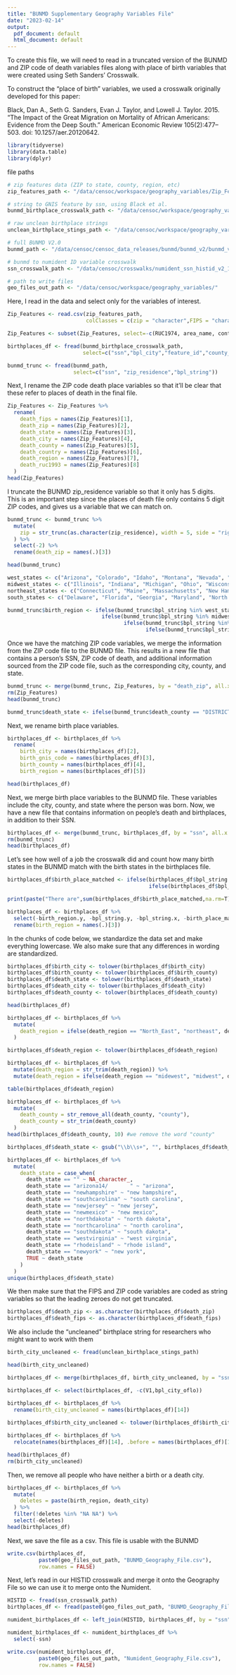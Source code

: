 ```yaml
---
title: "BUNMD Supplementary Geography Variables File"
date: "2023-02-14"
output:
  pdf_document: default
  html_document: default
---
```


To create this file, we will need to read in a truncated version of the BUNMD and ZIP code of death variables files along with place of birth variables that were created using Seth Sanders' Crosswalk.

To construct the “place of birth” variables, we used a crosswalk originally developed for this paper: 

Black, Dan A., Seth G. Sanders, Evan J. Taylor, and Lowell J. Taylor. 2015. “The Impact of the Great Migration on Mortality of African Americans: Evidence from the Deep South.” American Economic Review 105(2):477–503. doi: 10.1257/aer.20120642.

```r
library(tidyverse)
library(data.table)
library(dplyr)
```

file paths
```r
# zip features data (ZIP to state, county, region, etc)
zip_features_path <- "/data/censoc/workspace/geography_variables/Zip_Features.csv"   

# string to GNIS feature by ssn, using Black et al.
bunmd_birthplace_crosswalk_path <- "/data/censoc/workspace/geography_variables/bunmd_Birthplace.csv"  

# raw unclean birthplace strings
unclean_birthplace_stings_path <- "/data/censoc/workspace/geography_variables/bunmd_city_string.csv" 

# full BUNMD V2.0
bunmd_path <- "/data/censoc/censoc_data_releases/bunmd/bunmd_v2/bunmd_v2.csv"                         

# bunmd to numident ID variable crosswalk
ssn_crosswalk_path <- "/data/censoc/crosswalks/numident_ssn_histid_v2_1_crosswalk.csv"

# path to write files
geo_files_out_path <- "/data/censoc/workspace/geography_variables/"
```



Here, I read in the data and select only for the variables of interest.
```r
Zip_Features <- read.csv(zip_features_path,
                         colClasses = c(zip = "character",FIPS = "character")) 

Zip_Features <- subset(Zip_Features, select=-c(RUC1974, area_name, conterminous, acceptable_cities,district_name,RUC1983,timezone,area_codes,OASDI_benefits_2005,OASDI_total_2005,type,elevation,state_full,delv_address,OASDI_average_2005,OASDI_disabled_2005,OASDI_benefits_2005,OASDI_retired_2005,geocode))

birthplaces_df <- fread(bunmd_birthplace_crosswalk_path,
                        select=c("ssn","bpl_city","feature_id","county_name","Region","bpl_string"))

bunmd_trunc <- fread(bunmd_path,
                     select=c("ssn", "zip_residence","bpl_string"))
```


Next, I rename the ZIP code death place variables so that it'll be clear that these refer to places of death in the final file.
```r
Zip_Features <- Zip_Features %>% 
  rename(
    death_fips = names(Zip_Features)[1],
    death_zip = names(Zip_Features)[2],
    death_state = names(Zip_Features)[3],
    death_city = names(Zip_Features)[4],
    death_county = names(Zip_Features)[5],
    death_country = names(Zip_Features)[6],
    death_region = names(Zip_Features)[7],
    death_ruc1993 = names(Zip_Features)[8]
  )
head(Zip_Features)
```


I truncate the BUNMD zip_residence variable so that it only has 5 digits. This is an important step since the places of death file only contains 5 digit ZIP codes, and gives us a variable that we can match on. 
```r
bunmd_trunc <- bunmd_trunc %>% 
  mutate(
    zip = str_trunc(as.character(zip_residence), width = 5, side = "right", ellipsis = "")
  ) %>% 
  select(-2) %>% 
  rename(death_zip = names(.)[3])

head(bunmd_trunc)
```


```r
west_states <- c("Arizona", "Colorado", "Idaho", "Montana", "Nevada", "New Mexico", "Utah", "Wyoming", "Alaska", "California", "Hawaii", "Oregon", "Washington")
midwest_states <- c("Illinois", "Indiana", "Michigan", "Ohio", "Wisconsin", "Iowa", "Kansas", "Minnesota", "Missouri", "Nebraska", "North Dakota", "South Dakota")
northeast_states <- c("Connecticut", "Maine", "Massachusetts", "New Hampshire", "Rhode Island", "Vermont", "New Jersey", "New York", "Pennsylvania")
south_states <- c("Delaware", "Florida", "Georgia", "Maryland", "North Carolina", "South Carolina", "Virginia", "West Virginia", "Alabama", "Kentucky", "Mississippi", "Tennessee", "Arkansas", "Louisiana", "Oklahoma", "Texas")

bunmd_trunc$birth_region <- ifelse(bunmd_trunc$bpl_string %in% west_states, "west",
                              ifelse(bunmd_trunc$bpl_string %in% midwest_states, "midwest",
                                     ifelse(bunmd_trunc$bpl_string %in% northeast_states, "northeast",
                                            ifelse(bunmd_trunc$bpl_string %in% south_states, "south", NA))))
```


Once we have the matching ZIP code variables, we merge the information from the ZIP code file to the BUNMD file. This results in a new file that contains a person's SSN, ZIP code of death, and additional information sourced from the ZIP code file, such as the corresponding city, county, and state.
```r
bunmd_trunc <- merge(bunmd_trunc, Zip_Features, by = "death_zip", all.x = TRUE,sort = FALSE)
rm(Zip_Features)
head(bunmd_trunc)
```

```r
bunmd_trunc$death_state <- ifelse(bunmd_trunc$death_county == "DISTRICT OF COLUMBIA", "DC", bunmd_trunc$death_state)
```


Next, we rename birth place variables.
```r
birthplaces_df <- birthplaces_df %>% 
  rename(
    birth_city = names(birthplaces_df)[2],
    birth_gnis_code = names(birthplaces_df)[3],
    birth_county = names(birthplaces_df)[4],
    birth_region = names(birthplaces_df)[5])

head(birthplaces_df)
```

Next, we merge birth place variables to the BUNMD file. These variables include the city, county, and state where the person was born. Now, we have a new file that contains information on people's death and birthplaces, in addition to their SSN.
```r
birthplaces_df <- merge(bunmd_trunc, birthplaces_df, by = "ssn", all.x = TRUE,sort = FALSE)
rm(bunmd_trunc)
head(birthplaces_df)
```

Let's see how well of a job the crosswalk did and count how many birth states in the BUNMD match with the birth states in the birthplaces file.
```r
birthplaces_df$birth_place_matched <- ifelse(birthplaces_df$bpl_string.x == birthplaces_df$bpl_string.y & !is.na(birthplaces_df$bpl_string.x),0,
                                             ifelse(birthplaces_df$bpl_string.x != birthplaces_df$bpl_string.y & !is.na(birthplaces_df$bpl_string.x),1,NA))

print(paste("There are",sum(birthplaces_df$birth_place_matched,na.rm=T),"mismatched birth states in the birth places data frame"))
```


```r
birthplaces_df <- birthplaces_df %>%
  select(-birth_region.y, -bpl_string.y, -bpl_string.x, -birth_place_matched) %>% 
  rename(birth_region = names(.)[3])
```

In the chunks of code below, we standardize the data set and make everything lowercase. We also make sure that any differences in wording are standardized. 
```r
birthplaces_df$birth_city <- tolower(birthplaces_df$birth_city)
birthplaces_df$birth_county <- tolower(birthplaces_df$birth_county)
birthplaces_df$death_state <- tolower(birthplaces_df$death_state)
birthplaces_df$death_city <- tolower(birthplaces_df$death_city)
birthplaces_df$death_county <- tolower(birthplaces_df$death_county)

head(birthplaces_df)
```

```r
birthplaces_df <- birthplaces_df %>% 
  mutate(
    death_region = ifelse(death_region == "North_East", "northeast", death_region)
  )

birthplaces_df$death_region <- tolower(birthplaces_df$death_region)

birthplaces_df <- birthplaces_df %>%
  mutate(death_region = str_trim(death_region)) %>%
  mutate(death_region = ifelse(death_region == "midewest", "midwest", death_region))

table(birthplaces_df$death_region)
```

```r
birthplaces_df <- birthplaces_df %>% 
  mutate(
    death_county = str_remove_all(death_county, "county"),
    death_county = str_trim(death_county)
  )
head(birthplaces_df$death_county, 10) #we remove the word "county" 
```


```r
birthplaces_df$death_state <- gsub("\\b\\s+", "", birthplaces_df$death_state)

birthplaces_df <- birthplaces_df %>% 
  mutate(
    death_state = case_when(
      death_state == "" ~ NA_character_,
      death_state == "arizona14/       " ~ "arizona",
      death_state == "newhampshire" ~ "new hampshire",
      death_state == "southcarolina" ~ "south carolina",
      death_state == "newjersey" ~ "new jersey",
      death_state == "newmexico" ~ "new mexico",
      death_state == "northdakota" ~ "north dakota",
      death_state == "northcarolina" ~ "north carolina",
      death_state == "southdakota" ~ "south dakota",
      death_state == "westvirginia" ~ "west virginia",
      death_state == "rhodeisland" ~ "rhode island",
      death_state == "newyork" ~ "new york",
      TRUE ~ death_state
    )
  )
unique(birthplaces_df$death_state)
```

We then make sure that the FIPS and ZIP code variables are coded as string variables so that the leading zeroes do not get truncated.  
```r
birthplaces_df$death_zip <- as.character(birthplaces_df$death_zip)
birthplaces_df$death_fips <- as.character(birthplaces_df$death_fips)
```

We also include the "uncleaned" birthplace string for researchers who might want to work with them
```r
birth_city_uncleaned <- fread(unclean_birthplace_stings_path)

head(birth_city_uncleaned)
```


```r
birthplaces_df <- merge(birthplaces_df, birth_city_uncleaned, by = "ssn", all.x = TRUE,sort = FALSE)

birthplaces_df <- select(birthplaces_df, -c(V1,bpl_city_oflo))

birthplaces_df <- birthplaces_df %>% 
  rename(birth_city_uncleaned = names(birthplaces_df)[14])
    
birthplaces_df$birth_city_uncleaned <- tolower(birthplaces_df$birth_city_uncleaned)

birthplaces_df <- birthplaces_df %>%
  relocate(names(birthplaces_df)[14], .before = names(birthplaces_df)[11])

head(birthplaces_df)
rm(birth_city_uncleaned)
```

Then, we remove all people who have neither a birth or a death city. 
```r
birthplaces_df <- birthplaces_df %>% 
  mutate(
    deletes = paste(birth_region, death_city)
  ) %>% 
  filter(!deletes %in% "NA NA") %>% 
  select(-deletes)
head(birthplaces_df)
```

Next, we save the file as a csv. This file is usable with the BUNMD
```r
write.csv(birthplaces_df,
          paste0(geo_files_out_path, "BUNMD_Geography_File.csv"),
          row.names = FALSE)
```

Next, let's read in our HISTID crosswalk and merge it onto the Geography File so we can use it to merge onto the Numident.
```r
HISTID <- fread(ssn_crosswalk_path)
birthplaces_df <- fread(paste0(geo_files_out_path, "BUNMD_Geography_File.csv"))
```


```r
numident_birthplaces_df <- left_join(HISTID, birthplaces_df, by = "ssn")

numident_birthplaces_df <- numident_birthplaces_df %>%
  select(-ssn)

write.csv(numident_birthplaces_df,
          paste0(geo_files_out_path, "Numident_Geography_File.csv"),
          row.names = FALSE)
```


